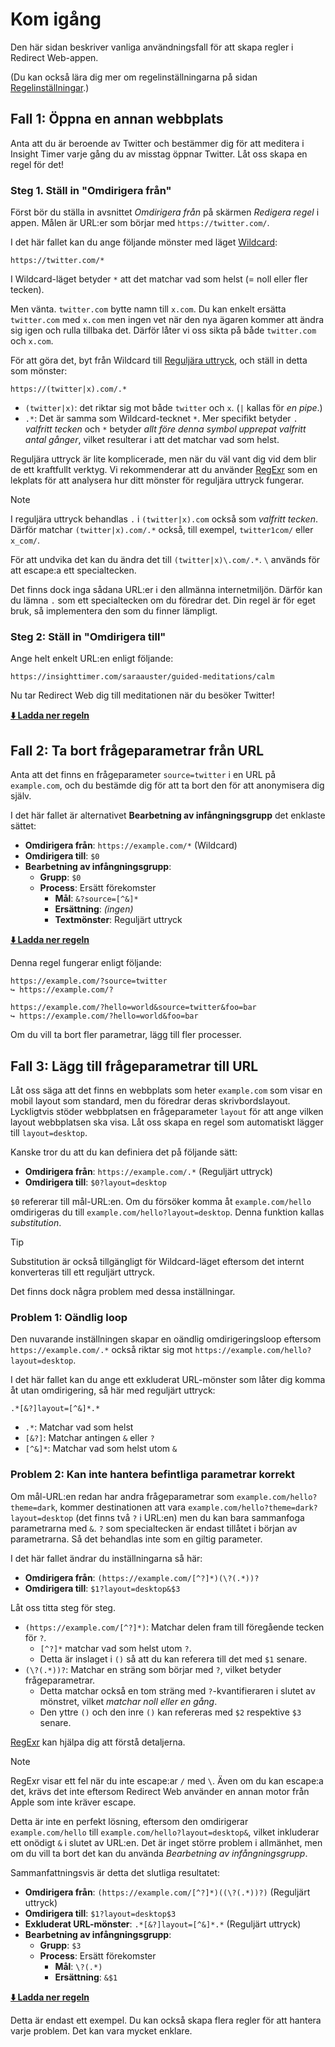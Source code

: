 # Kom igång

Den här sidan beskriver vanliga användningsfall för att skapa regler i Redirect Web-appen.

(Du kan också lära dig mer om regelinställningarna på sidan [Regelinställningar](./rule-settings).)


## Fall 1: Öppna en annan webbplats

Anta att du är beroende av Twitter och bestämmer dig för att meditera i Insight Timer varje gång du av misstag öppnar Twitter. Låt oss skapa en regel för det!

### Steg 1. Ställ in "Omdirigera från"

Först bör du ställa in avsnittet *Omdirigera från* på skärmen *Redigera regel* i appen. Målen är URL:er som börjar med `https://twitter.com/`.

I det här fallet kan du ange följande mönster med läget [Wildcard](rule-settings?id=wildcard):

```
https://twitter.com/*
```

I Wildcard-läget betyder `*` att det matchar vad som helst (= noll eller fler tecken).

Men vänta. `twitter.com` bytte namn till `x.com`. Du kan enkelt ersätta `twitter.com` med `x.com` men ingen vet när den nya ägaren kommer att ändra sig igen och rulla tillbaka det. Därför låter vi oss sikta på både `twitter.com` och `x.com`.

För att göra det, byt från Wildcard till [Reguljära uttryck](rule-settings?id=regular-expression), och ställ in detta som mönster:

```
https://(twitter|x).com/.*
```

* `(twitter|x)`: det riktar sig mot både `twitter` och `x`. (`|` kallas för *en pipe*.)
* `.*`: Det är samma som Wildcard-tecknet `*`. Mer specifikt betyder `.` *valfritt tecken* och `*` betyder *allt före denna symbol upprepat valfritt antal gånger*, vilket resulterar i att det matchar vad som helst.

Reguljära uttryck är lite komplicerade, men när du väl vant dig vid dem blir de ett kraftfullt verktyg. Vi rekommenderar att du använder [RegExr](https://regexr.com) som en lekplats för att analysera hur ditt mönster för reguljära uttryck fungerar.

> [!NOTE]
> I reguljära uttryck behandlas `.` i `(twitter|x).com` också som *valfritt tecken*. Därför matchar `(twitter|x).com/.*` också, till exempel, `twitter1com/` eller `x_com/`.
>
> För att undvika det kan du ändra det till `(twitter|x)\.com/.*`. `\` används för att escape:a ett specialtecken.
>
> Det finns dock inga sådana URL:er i den allmänna internetmiljön. Därför kan du lämna `.` som ett specialtecken om du föredrar det. Din regel är för eget bruk, så implementera den som du finner lämpligt.

### Steg 2: Ställ in "Omdirigera till"

Ange helt enkelt URL:en enligt följande:

```
https://insighttimer.com/saraauster/guided-meditations/calm
```

Nu tar Redirect Web dig till meditationen när du besöker Twitter!

**[⬇️ Ladda ner regeln](/rules/reduce-twitter-addiction.redirectweb)**

## Fall 2: Ta bort frågeparametrar från URL

Anta att det finns en frågeparameter `source=twitter` i en URL på `example.com`, och du bestämde dig för att ta bort den för att anonymisera dig själv.

I det här fallet är alternativet **Bearbetning av infångningsgrupp** det enklaste sättet:

* **Omdirigera från**: `https://example.com/*` (Wildcard)
* **Omdirigera till**: `$0`
* **Bearbetning av infångningsgrupp**:
    * **Grupp**: `$0`
    * **Process**: Ersätt förekomster
        * **Mål**: `&?source=[^&]*`
        * **Ersättning**: *(ingen)*
        * **Textmönster**: Reguljärt uttryck

**[⬇️ Ladda ner regeln](/rules/remove-parameters.redirectweb)**

Denna regel fungerar enligt följande:

```
https://example.com/?source=twitter
↪ https://example.com/?

https://example.com/?hello=world&source=twitter&foo=bar
↪ https://example.com/?hello=world&foo=bar
```

Om du vill ta bort fler parametrar, lägg till fler processer.

## Fall 3: Lägg till frågeparametrar till URL

Låt oss säga att det finns en webbplats som heter `example.com` som visar en mobil layout som standard, men du föredrar deras skrivbordslayout. Lyckligtvis stöder webbplatsen en frågeparameter `layout` för att ange vilken layout webbplatsen ska visa. Låt oss skapa en regel som automatiskt lägger till `layout=desktop`.

Kanske tror du att du kan definiera det på följande sätt:

* **Omdirigera från**: `https://example.com/.*` (Reguljärt uttryck)
* **Omdirigera till**: `$0?layout=desktop`

`$0` refererar till mål-URL:en. Om du försöker komma åt `example.com/hello` omdirigeras du till `example.com/hello?layout=desktop`. Denna funktion kallas *substitution*.

> [!TIP]
> Substitution är också tillgängligt för Wildcard-läget eftersom det internt konverteras till ett reguljärt uttryck.

Det finns dock några problem med dessa inställningar.

### Problem 1: Oändlig loop

Den nuvarande inställningen skapar en oändlig omdirigeringsloop eftersom `https://example.com/.*` också riktar sig mot `https://example.com/hello?layout=desktop`.

I det här fallet kan du ange ett exkluderat URL-mönster som låter dig komma åt utan omdirigering, så här med reguljärt uttryck:

```
.*[&?]layout=[^&]*.*
```

* `.*`: Matchar vad som helst
* `[&?]`: Matchar antingen `&` eller `?`
* `[^&]*`: Matchar vad som helst utom `&`

### Problem 2: Kan inte hantera befintliga parametrar korrekt

Om mål-URL:en redan har andra frågeparametrar som `example.com/hello?theme=dark`, kommer destinationen att vara `example.com/hello?theme=dark?layout=desktop` (det finns två `?` i URL:en) men du kan bara sammanfoga parametrarna med `&`. `?` som specialtecken är endast tillåtet i början av parametrarna. Så det behandlas inte som en giltig parameter.

I det här fallet ändrar du inställningarna så här:

* **Omdirigera från**: `(https://example.com/[^?]*)(\?(.*))?`
* **Omdirigera till**: `$1?layout=desktop&$3`

Låt oss titta steg för steg.

* `(https://example.com/[^?]*)`: Matchar delen fram till föregående tecken för `?`.
    * `[^?]*` matchar vad som helst utom `?`.
    * Detta är inslaget i `()` så att du kan referera till det med `$1` senare.
* `(\?(.*))?`: Matchar en sträng som börjar med `?`, vilket betyder frågeparametrar.
    * Detta matchar också en tom sträng med `?`-kvantifieraren i slutet av mönstret, vilket *matchar noll eller en gång*.
    * Den yttre `()` och den inre `()` kan refereras med `$2` respektive `$3` senare.

[RegExr](https://regexr.com) kan hjälpa dig att förstå detaljerna.

> [!NOTE]
> RegExr visar ett fel när du inte escape:ar `/` med `\`. Även om du kan escape:a det, krävs det inte eftersom Redirect Web använder en annan motor från Apple som inte kräver escape.

Detta är inte en perfekt lösning, eftersom den omdirigerar `example.com/hello` till `example.com/hello?layout=desktop&`, vilket inkluderar ett onödigt `&` i slutet av URL:en. Det är inget större problem i allmänhet, men om du vill ta bort det kan du använda *Bearbetning av infångningsgrupp*.

Sammanfattningsvis är detta det slutliga resultatet:

* **Omdirigera från**: `(https://example.com/[^?]*)((\?(.*))?)` (Reguljärt uttryck)
* **Omdirigera till**: `$1?layout=desktop$3`
* **Exkluderat URL-mönster**: `.*[&?]layout=[^&]*.*` (Reguljärt uttryck)
* **Bearbetning av infångningsgrupp**:
    * **Grupp**: `$3`
    * **Process**: Ersätt förekomster
        * **Mål**: `\?(.*)`
        * **Ersättning**: `&$1`

**[⬇️ Ladda ner regeln](/rules/add-parameters.redirectweb)**

Detta är endast ett exempel. Du kan också skapa flera regler för att hantera varje problem. Det kan vara mycket enklare.